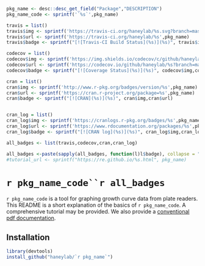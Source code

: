 ```r
pkg_name <- desc::desc_get_field("Package","DESCRIPTION")
pkg_name_code <- sprintf('`%s`',pkg_name)

travis = list()
travis$img <- sprintf('https://travis-ci.org/haneylab/%s.svg?branch=master',pkg_name)
travis$url <- sprintf('https://travis-ci.org/haneylab/%s',pkg_name)
travis$badge <- sprintf("[![Travis-CI Build Status](%s)](%s)", travis$img,travis$url)

codecov = list()
codecov$img <- sprintf('https://img.shields.io/codecov/c/github/haneylab/%s/master.svg',pkg_name)
codecov$url <- sprintf('https://codecov.io/github/haneylab/%s?branch=master',pkg_name)
codecov$badge <- sprintf("[![Coverage Status](%s)](%s)", codecov$img,codecov$url)

cran = list()
cran$img <- sprintf('http://www.r-pkg.org/badges/version/%s',pkg_name)
cran$url <- sprintf('https://cran.r-project.org/package=%s',pkg_name)
cran$badge <- sprintf("[![CRAN](%s)](%s)", cran$img,cran$url)


cran_log = list()
cran_log$img <- sprintf('https://cranlogs.r-pkg.org/badges/%s',pkg_name)
cran_log$url <- sprintf('https://www.rdocumentation.org/packages/%s',pkg_name)
cran_log$badge <- sprintf("[![CRAN log](%s)](%s)", cran_log$img,cran_log$url)

all_badges <- list(travis,codecov,cran,cran_log)

all_badges <-paste(sapply(all_badges, function(l)l$badge), collapse = "")
#tutorial_url <- sprintf("https://re.github.io/%s.html", pkg_name)
```


# `r pkg_name_code``r all_badges`

`r pkg_name_code` is a tool for graphing growth curve data from plate readers.
This README is a short explanation of the basics of `r pkg_name_code`.
A comprehensive tutorial may be provided.
We also provide a [conventional pdf documentation](`r sprintf("%s.pdf", pkg_name)`).


## Installation

```r
library(devtools)
install_github("haneylab/`r pkg_name`")
```

